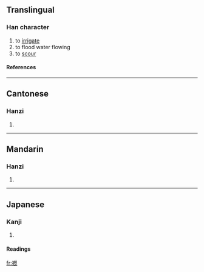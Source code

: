 ==Translingual==
===Han character===
{{Han char|rn=64|rad=手|as=11|sn=14|four=5101<sub>1</sub>|canj=手日戈山 (QAIU)}}
# to [[irrigate]]
# to flood water flowing
# to [[scour]]
====References====
{{Han ref|kx=0450.110|dkj=12597|dj=0800.300|hdz=31947.110|uh=6461|ud=25697|bh=D962|bd=55650}}
{{rfc-auto}}
----
==Cantonese==
===Hanzi===
{{yue-hanzi|jyut=}}
# {{defn|Cantonese}}

----
==Mandarin==
===Hanzi===
{{cmn-hanzi|pin=[[gài]] (gai4), [[xì]] (xi4)|wg=kai<sup>4</sup>, hsi<sup>4</sup>}}
# {{defn|Mandarin}}

----
==Japanese==
===Kanji===
{{ja-kanji|grade=|rs=手11}}
# {{defn|Japanese}} 
====Readings====
{{ja-readings|on=[[かい]] (kai), [[き]] (ki), [[け]] (ke)|kun=[[あらう]] (arau)}}

[[fr:摡]]
